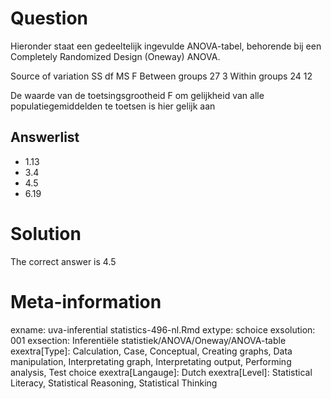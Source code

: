 Question
========

Hieronder staat een gedeeltelijk ingevulde ANOVA-tabel, behorende bij een Completely Randomized Design (Oneway) ANOVA.

Source of variation SS df MS F
Between groups 27 3
Within groups 24 12

De waarde van de toetsingsgrootheid F om gelijkheid van alle populatiegemiddelden te toetsen is hier gelijk aan 

Answerlist
----------
* 1.13
* 3.4
* 4.5
* 6.19

Solution
========

The correct answer is  4.5 

Meta-information
================
exname: uva-inferential statistics-496-nl.Rmd 
extype: schoice 
exsolution: 001 
exsection: Inferentiële statistiek/ANOVA/Oneway/ANOVA-table
exextra[Type]: Calculation, Case, Conceptual, Creating graphs, Data manipulation, Interpretating graph, Interpretating output, Performing analysis, Test choice 
exextra[Langauge]: Dutch 
exextra[Level]: Statistical Literacy, Statistical Reasoning, Statistical Thinking 

